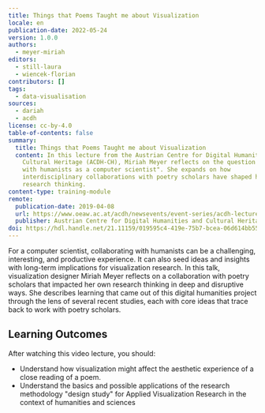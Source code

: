 ```yaml
---
title: Things that Poems Taught me about Visualization
locale: en
publication-date: 2022-05-24
version: 1.0.0
authors:
  - meyer-miriah
editors:
  - still-laura
  - wiencek-florian
contributors: []
tags:
  - data-visualisation
sources:
  - dariah
  - acdh
license: cc-by-4.0
table-of-contents: false
summary:
  title: Things that Poems Taught me about Visualization
  content: In this lecture from the Austrian Centre for Digital Humanities and
    Cultural Heritage (ACDH-CH), Miriah Meyer reflects on the question "why work
    with humanists as a computer scientist". She expands on how
    interdisciplinary collaborations with poetry scholars have shaped her own
    research thinking.
content-type: training-module
remote:
  publication-date: 2019-04-08
  url: https://www.oeaw.ac.at/acdh/newsevents/event-series/acdh-lecture-51
  publisher: Austrian Centre for Digital Humanities and Cultural Heritage (ACDH-CH)
doi: https://hdl.handle.net/21.11159/019595c4-419e-75b7-bcea-06d614bb5575
---
```

For a computer scientist, collaborating with humanists can be a challenging, interesting, and productive experience. It can also seed ideas and insights with long-term implications for visualization research. In this talk, visualization designer Miriah Meyer reflects on a collaboration with poetry scholars that impacted her own research thinking in deep and disruptive ways. She describes learning that came out of this digital humanities project through the lens of several recent studies, each with core ideas that trace back to work with poetry scholars.

## Learning Outcomes

After watching this video lecture, you should:

* Understand how visualization might affect the aesthetic experience of a close reading of a poem.
* Understand the basics and possible applications of the research methodology "design study" for Applied Visualization Research in the context of humanities and sciences

<VideoCard provider="youtube" id="L1vexv9cXfQ" title="Things that Poems Taught me about Visualization" image="/assets/content/assets/en/resources/external/things-that-poems-taught-me-about-visualization/acdh-ch-video.png" subtitle="Click here to view" />
